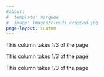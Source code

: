 ```yaml
---
#about:
#  template: marquee
#  image: images/clouds_cropped.jpg
page-layout: custom
---
```

::: {.grid}

::: {.g-col-4}
This column takes 1/3 of the page
:::

::: {.g-col-4}
This column takes 1/3 of the page
:::

::: {.g-col-4}
This column takes 1/3 of the page
:::

:::